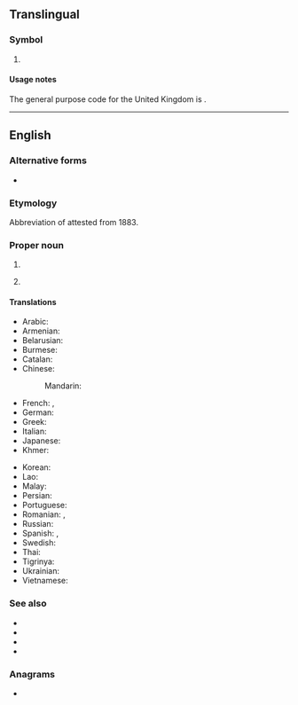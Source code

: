 {{also|uk|uK|.uk|-uk|ük|U.K.|-ük|Appendix:Variations of "uk"}}
==Translingual==

===Symbol===
{{mul-symbol}}

# {{ISO 3166|1|2|exr=1|United Kingdom}}
#: {{syn|mul|GB|qq1=for general use}}

====Usage notes====
{{ISO 3166/exr|the {{w|United Kingdom}}}} The general purpose code for the United Kingdom is {{l|mul|GB}}.

----

==English==

===Alternative forms===
* {{l|en|U.K.}}

===Etymology===
Abbreviation of {{m|en|United Kingdom}} attested from 1883.

===Proper noun===
{{en-proper noun}}

# {{init of|en|United Kingdom}}
# {{init of|en|{{w|University of Kentucky}}}} {{c|en|Universities}}

====Translations====
{{trans-top-also|abbreviation of United Kingdom|United Kingdom}}
* Arabic: {{not used|ar}}
* Armenian: {{t+|hy|ՄԹ}}
* Belarusian: {{not used|be}}
* Burmese: {{not used|my}}
* Catalan: {{t+|ca|RU|m}}
* Chinese:
*: Mandarin: {{not used|cmn}}
* French: {{t|fr|R.-U.|m}}, {{t+|fr|RU|m}}
* German: {{t|de|VK|n}}
* Greek: {{t+|el|ΗΒ|n}}
* Italian: {{t|it|RU|m}}
* Japanese: {{not used|ja}}
* Khmer: {{not used|km}}
{{trans-mid}}
* Korean: {{not used|ko}}
* Lao: {{not used|lo}}
* Malay: {{t|ms|UK}}
* Persian: {{not used|fa}}
* Portuguese: {{t+|pt|RU|m}}
* Romanian: {{t|ro|R.U.|n}}, {{t|ro|RU|n}}
* Russian: {{not used|ru}}
* Spanish: {{t|es|R.U.|m}}, {{t|es|RU|m}}
* Swedish: {{not used|sv}}
* Thai: {{not used|th}}
* Tigrinya: {{t|ti|ዩኬይ}}
* Ukrainian: {{not used|uk}}
* Vietnamese: {{not used|vi}}
{{trans-bottom}}

===See also===
* {{l|en|United Kingdom of Great Britain}}
* {{l|en|United Kingdom of Great Britain and Ireland}}
* {{l|en|United Kingdom of Great Britain and Northern Ireland}}
* {{l|en|British Isles}}

===Anagrams===
* {{anagrams|en|a=ku|KU|Ku}}